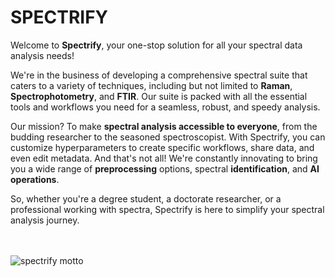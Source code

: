 
# SPECTRIFY

Welcome to **Spectrify**, your one-stop solution for all your spectral data analysis needs!

We're in the business of developing a comprehensive spectral suite that caters to a variety of techniques, including but not limited to **Raman**, **Spectrophotometry**, and **FTIR**. Our suite is packed with all the essential tools and workflows you need for a seamless, robust, and speedy analysis. 

Our mission? To make **spectral analysis accessible to everyone**, from the budding researcher to the seasoned spectroscopist. With Spectrify, you can customize hyperparameters to create specific workflows, share data, and even edit metadata. And that's not all! We're constantly innovating to bring you a wide range of **preprocessing** options, spectral **identification**, and **AI operations**. 

So, whether you're a degree student, a doctorate researcher, or a professional working with spectra, Spectrify is here to simplify your spectral analysis journey.

<br></br>
<Image src="/images/spectrify_motto.png" alt="spectrify motto" width={1080} height={55} />
